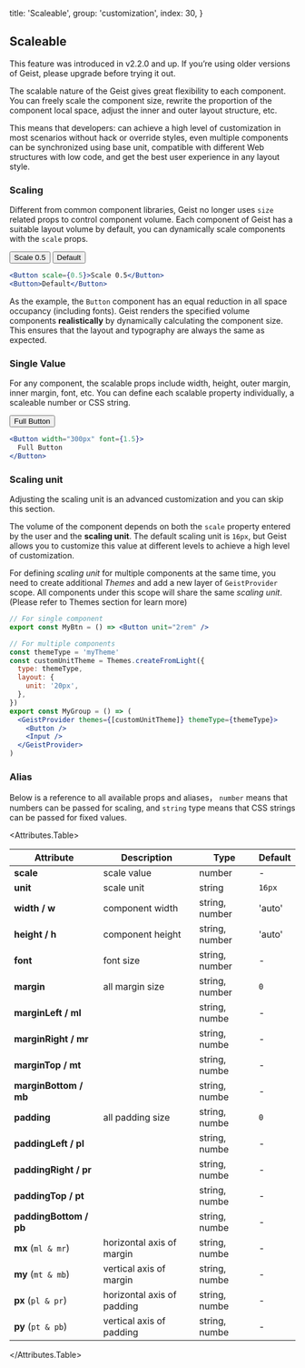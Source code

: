
  title: 'Scaleable',
  group: 'customization',
  index: 30,
}

## Scaleable

<Note type="warning">
  This feature was introduced in v2.2.0 and up. If you’re using older versions of Geist,
  please upgrade before trying it out.
</Note>

The scalable nature of the Geist gives great flexibility to each component.
You can freely scale the component size, rewrite the proportion of the component local space,
adjust the inner and outer layout structure, etc.

This means that developers: can achieve a high level of customization in most scenarios without hack or override styles,
even multiple components can be synchronized using base unit, compatible with different Web structures with low code,
and get the best user experience in any layout style.

<Spacer h={2.5} />

### Scaling

Different from common component libraries, Geist no longer uses `size` related props to control component volume.
Each component of Geist has a suitable layout volume by default, you can dynamically scale components with the `scale` props.

<Display width="500px" caption="Render Button component at 0.5 scaling">
  <GridDemo>
    <Button scale={0.5}>Scale 0.5</Button>
    <Button>Default</Button>
  </GridDemo>

```jsx
<Button scale={0.5}>Scale 0.5</Button>
<Button>Default</Button>
```

</Display>

As the example, the `Button` component has an equal reduction in all space occupancy (including fonts).
Geist renders the specified volume components **realistically** by dynamically calculating the component size.
This ensures that the layout and typography are always the same as expected.

<Spacer h={2.5} />

### Single Value

For any component, the scalable props include width, height, outer margin, inner margin, font, etc.
You can define each scalable property individually, a scaleable number or CSS string.

<Display width="500px">
  <GridDemo>
    <Button font={1.5} width="300px">Full Button</Button>
  </GridDemo>

```jsx
<Button width="300px" font={1.5}>
  Full Button
</Button>
```

</Display>

<Spacer h={2.5} />

### Scaling unit

<Note type="secondary" filled>
  Adjusting the scaling unit is an advanced customization and you can skip this section.
</Note>

The volume of the component depends on both the `scale` property entered by the user and the **scaling unit**.
The default scaling unit is `16px`, but Geist allows you to customize this value at different levels to achieve a high level of customization.

For defining _scaling unit_ for multiple components at the same time, you need to create additional _Themes_ and add a new layer of
`GeistProvider` scope. All components under this scope will share the same _scaling unit_.
(Please refer to <NextLink href="/en-us/guide/themes"><Link color>Themes section</Link></NextLink> for learn more)

```jsx
// For single component
export const MyBtn = () => <Button unit="2rem" />

// For multiple components
const themeType = 'myTheme'
const customUnitTheme = Themes.createFromLight({
  type: themeType,
  layout: {
    unit: '20px',
  },
})
export const MyGroup = () => (
  <GeistProvider themes={[customUnitTheme]} themeType={themeType}>
    <Button />
    <Input />
  </GeistProvider>
)
```

<Spacer h={2.5} />

### Alias

Below is a reference to all available props and aliases，
`number` means that numbers can be passed for scaling, and `string` type means that CSS strings can be passed for fixed values.

<Attributes.Table>

| Attribute               | Description                | Type           | Default |
| ----------------------- | -------------------------- | -------------- | ------- |
| **scale**               | scale value                | number         | -       |
| **unit**                | scale unit                 | string         | `16px`  |
| **width / w**           | component width            | string, number | 'auto'  |
| **height / h**          | component height           | string, number | 'auto'  |
| **font**                | font size                  | string, number | -       |
| **margin**              | all margin size            | string, number | `0`     |
| **marginLeft / ml**     |                            | string, numbe  | -       |
| **marginRight / mr**    |                            | string, numbe  | -       |
| **marginTop / mt**      |                            | string, numbe  | -       |
| **marginBottom / mb**   |                            | string, numbe  | -       |
| **padding**             | all padding size           | string, numbe  | `0`     |
| **paddingLeft / pl**    |                            | string, numbe  | -       |
| **paddingRight / pr**   |                            | string, numbe  | -       |
| **paddingTop / pt**     |                            | string, numbe  | -       |
| **paddingBottom / pb**  |                            | string, numbe  | -       |
| **mx**&nbsp;(`ml & mr`) | horizontal axis of margin  | string, numbe  | -       |
| **my**&nbsp;(`mt & mb`) | vertical axis of margin    | string, numbe  | -       |
| **px**&nbsp;(`pl & pr`) | horizontal axis of padding | string, numbe  | -       |
| **py**&nbsp;(`pt & pb`) | vertical axis of padding   | string, numbe  | -       |

</Attributes.Table>


